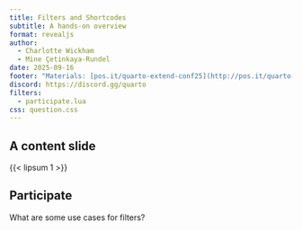 ```yaml
---
title: Filters and Shortcodes
subtitle: A hands-on overview
format: revealjs
author: 
  - Charlotte Wickham
  - Mine Çetinkaya-Rundel
date: 2025-09-16
footer: "Materials: [pos.it/quarto-extend-conf25](http://pos.it/quarto-extend-conf25)"
discord: https://discord.gg/quarto
filters:
  - participate.lua
css: question.css
---
```


## A content slide

{{< lipsum 1 >}}

## Participate 

::: {.participate}
What are some use cases for filters?
:::
